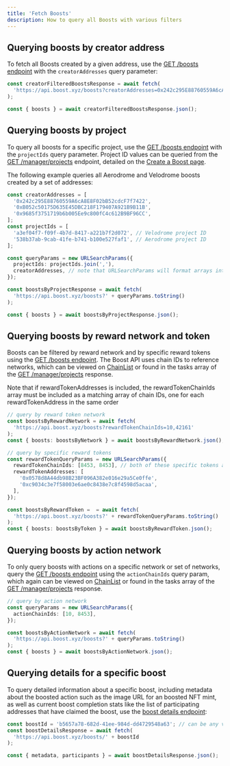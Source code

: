 ```yaml
---
title: 'Fetch Boosts'
description: How to query all Boosts with various filters
---
```


## Querying boosts by creator address

To fetch all Boosts created by a given address, use the [GET /boosts endpoint](/v1/api-reference/boosts/boosts) with the `creatorAddresses` query parameter:

```typescript
const creatorFilteredBoostsResponse = await fetch(
  'https://api.boost.xyz/boosts?creatorAddresses=0x242c295E88760559A6cA8E8F02bB52cdcF7f7422'
);

const { boosts } = await creatorFilteredBoostsResponse.json();
```

## Querying boosts by project

To query all boosts for a specific project, use the [GET /boosts endpoint](/v1/api-reference/boosts/boosts) with the `projectIds` query parameter. Project ID values can be queried from the [GET /manager/projects](/v1/api-reference/manager/projects) endpoint, detailed on the [Create a Boost page](/boost-api/create-a-boost#querying-approved-projects-and-tasks).

The following example queries all Aerodrome and Velodrome boosts created by a set of addresses:

```typescript
const creatorAddresses = [
  '0x242c295E88760559A6cA8E8F02bB52cdcF7f7422',
  '0xB052c50175D635E45DBC218F179407A921B9B11B',
  '0x9685f3751719b6b005Ee9c800fC4c612B9BF96CC',
];
const projectIds = [
  'a3ef04f7-f09f-4b7d-8417-a221b7f2d072', // Velodrome project ID
  '538b37ab-9cab-41fe-b741-b100e527faf1', // Aerodrome project ID
];

const queryParams = new URLSearchParams({
  projectIds: projectIds.join(','),
  creatorAddresses, // note that URLSearchParams will format arrays into CSV strings
});

const boostsByProjectResponse = await fetch(
  'https://api.boost.xyz/boosts?' + queryParams.toString()
);

const { boosts } = await boostsByProjectResponse.json();
```

## Querying boosts by reward network and token

Boosts can be filtered by reward network and by specific reward tokens using the [GET /boosts endpoint](/v1/api-reference/boosts/boosts). The Boost API uses chain IDs to reference networks, which can be viewed on [ChainList](https://chainlist.org/) or found in the tasks array of the [GET /manager/projects](/v1/api-reference/manager/projects) response.

<Tip>
    Note that if rewardTokenAddresses is included, the rewardTokenChainIds array must be included as a matching array of chain IDs, one for each rewardTokenAddress in the same order
</Tip>

```typescript
// query by reward token network
const boostsByRewardNetwork = await fetch(
  'https://api.boost.xyz/boosts?rewardTokenChainIds=10,42161'
);
const { boosts: boostsByNetwork } = await boostsByRewardNetwork.json();

// query by specific reward tokens
const rewardTokenQueryParams = new URLSearchParams({
  rewardTokenChainIds: [8453, 8453], // both of these specific tokens are on Base
  rewardTokenAddresses: [
    '0x0578d8A44db98B23BF096A382e016e29a5Ce0ffe',
    '0xc9034c3e7f58003e6ae0c8438e7c8f4598d5acaa',
  ],
});

const boostsByRewardToken =  = await fetch(
  'https://api.boost.xyz/boosts?' + rewardTokenQueryParams.toString()
);
const { boosts: boostsByToken } = await boostsByRewardToken.json();
```

## Querying boosts by action network

To only query boosts with actions on a specific network or set of networks, query the [GET /boosts endpoint](/v1/api-reference/boosts/boosts) using the `actionChainIds` query param, which again can be viewed on [ChainList](https://chainlist.org/) or found in the tasks array of the [GET /manager/projects](/v1/api-reference/manager/projects) response.

```typescript
// query by action network
const queryParams = new URLSearchParams({
  actionChainIds: [10, 8453],
});

const boostsByActionNetwork = await fetch(
  'https://api.boost.xyz/boosts?' + queryParams.toString()
);
const { boosts } = await boostsByActionNetwork.json();
```

## Querying details for a specific boost

To query detailed information about a specific boost, including metadata about the boosted action such as the image URL for an boosted NFT mint, as well as current boost completion stats like the list of participating addresses that have claimed the boost, use the [boost details endpoint](/v1/api-reference/boosts/boost-details):

```typescript
const boostId = 'b5657a78-682d-41ee-984d-dd4729548a63'; // can be any valid boost ID
const boostDetailsResponse = await fetch(
  'https://api.boost.xyz/boosts/' + boostId
);

const { metadata, participants } = await boostDetailsResponse.json();
```